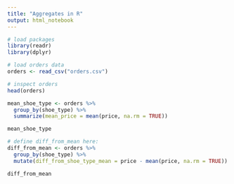 ```yaml
---
title: "Aggregates in R"
output: html_notebook
---
```


```r
# load packages
library(readr)
library(dplyr)
```

```r
# load orders data
orders <- read_csv("orders.csv")

# inspect orders
head(orders)
```

```r
mean_shoe_type <- orders %>%
  group_by(shoe_type) %>%
  summarize(mean_price = mean(price, na.rm = TRUE))

mean_shoe_type
```

```r
# define diff_from_mean here:
diff_from_mean <- orders %>%
  group_by(shoe_type) %>%
  mutate(diff_from_shoe_type_mean = price - mean(price, na.rm = TRUE))

diff_from_mean


```